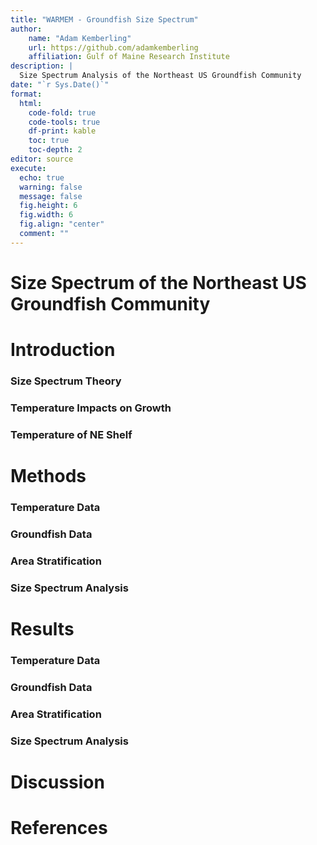 ```yaml
---
title: "WARMEM - Groundfish Size Spectrum"
author: 
    name: "Adam Kemberling"
    url: https://github.com/adamkemberling
    affiliation: Gulf of Maine Research Institute
description: | 
  Size Spectrum Analysis of the Northeast US Groundfish Community
date: "`r Sys.Date()`"
format: 
  html:
    code-fold: true
    code-tools: true
    df-print: kable
    toc: true
    toc-depth: 2
editor: source
execute: 
  echo: true
  warning: false
  message: false
  fig.height: 6
  fig.width: 6
  fig.align: "center"
  comment: ""
---
```


# Size Spectrum of the Northeast US Groundfish Community



# Introduction


### Size Spectrum Theory


### Temperature Impacts on Growth


### Temperature of NE Shelf


# Methods


### Temperature Data


### Groundfish Data


### Area Stratification


### Size Spectrum Analysis


# Results


### Temperature Data


### Groundfish Data


### Area Stratification


### Size Spectrum Analysis



# Discussion




# References









